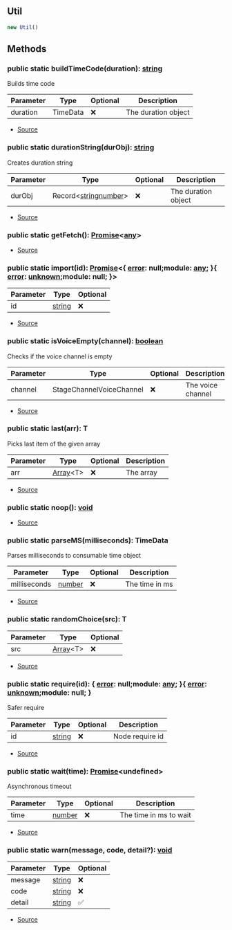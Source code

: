 ## Util


```typescript
new Util()
```




## Methods
### public static buildTimeCode(duration): [string](https://developer.mozilla.org/en-US/docs/Web/JavaScript/Reference/Global_Objects/String)
Builds time code



| Parameter | Type | Optional | Description |
| ----------- | ----------- | ----------- | ----------- |
| duration | TimeData | ❌ | The duration object |


- [Source](https://github.com/Androz2091/discord-player/blob/cd18f37/packages/discord-player/src/utils/Util.ts#L44)
### public static durationString(durObj): [string](https://developer.mozilla.org/en-US/docs/Web/JavaScript/Reference/Global_Objects/String)
Creates duration string



| Parameter | Type | Optional | Description |
| ----------- | ----------- | ----------- | ----------- |
| durObj | Record\<[string](https://developer.mozilla.org/en-US/docs/Web/JavaScript/Reference/Global_Objects/String)[number](https://developer.mozilla.org/en-US/docs/Web/JavaScript/Reference/Global_Objects/Number)> | ❌ | The duration object |


- [Source](https://github.com/Androz2091/discord-player/blob/cd18f37/packages/discord-player/src/utils/Util.ts#L16)
### public static getFetch(): [Promise](https://developer.mozilla.org/en-US/docs/Web/JavaScript/Reference/Global_Objects/Promise)\<[any](https://www.typescriptlang.org/docs/handbook/2/everyday-types.html#any)>
- [Source](https://github.com/Androz2091/discord-player/blob/cd18f37/packages/discord-player/src/utils/Util.ts#L110)
### public static import(id): [Promise](https://developer.mozilla.org/en-US/docs/Web/JavaScript/Reference/Global_Objects/Promise)\<\{ [error](https://developer.mozilla.org/en-US/docs/Web/JavaScript/Reference/Global_Objects/Error): null;module: [any](https://www.typescriptlang.org/docs/handbook/2/everyday-types.html#any); }\{ [error](https://developer.mozilla.org/en-US/docs/Web/JavaScript/Reference/Global_Objects/Error): [unknown](https://www.typescriptlang.org/docs/handbook/release-notes/typescript-3-0.html#new-unknown-top-type);module: null; }>
| Parameter | Type | Optional |
| ----------- | ----------- | ----------- |
| id | [string](https://developer.mozilla.org/en-US/docs/Web/JavaScript/Reference/Global_Objects/String) | ❌ |


- [Source](https://github.com/Androz2091/discord-player/blob/cd18f37/packages/discord-player/src/utils/Util.ts#L90)
### public static isVoiceEmpty(channel): [boolean](https://developer.mozilla.org/en-US/docs/Web/JavaScript/Reference/Global_Objects/Boolean)
Checks if the voice channel is empty



| Parameter | Type | Optional | Description |
| ----------- | ----------- | ----------- | ----------- |
| channel | StageChannelVoiceChannel | ❌ | The voice channel |


- [Source](https://github.com/Androz2091/discord-player/blob/cd18f37/packages/discord-player/src/utils/Util.ts#L73)
### public static last(arr): T
Picks last item of the given array



| Parameter | Type | Optional | Description |
| ----------- | ----------- | ----------- | ----------- |
| arr | [Array](https://developer.mozilla.org/en-US/docs/Web/JavaScript/Reference/Global_Objects/Array)\<T> | ❌ | The array |


- [Source](https://github.com/Androz2091/discord-player/blob/cd18f37/packages/discord-player/src/utils/Util.ts#L63)
### public static noop(): [void](https://developer.mozilla.org/en-US/docs/Web/JavaScript/Reference/Global_Objects/undefined)
- [Source](https://github.com/Androz2091/discord-player/blob/cd18f37/packages/discord-player/src/utils/Util.ts#L108)
### public static parseMS(milliseconds): TimeData
Parses milliseconds to consumable time object



| Parameter | Type | Optional | Description |
| ----------- | ----------- | ----------- | ----------- |
| milliseconds | [number](https://developer.mozilla.org/en-US/docs/Web/JavaScript/Reference/Global_Objects/Number) | ❌ | The time in ms |


- [Source](https://github.com/Androz2091/discord-player/blob/cd18f37/packages/discord-player/src/utils/Util.ts#L27)
### public static randomChoice(src): T
| Parameter | Type | Optional |
| ----------- | ----------- | ----------- |
| src | [Array](https://developer.mozilla.org/en-US/docs/Web/JavaScript/Reference/Global_Objects/Array)\<T> | ❌ |


- [Source](https://github.com/Androz2091/discord-player/blob/cd18f37/packages/discord-player/src/utils/Util.ts#L134)
### public static require(id): \{ [error](https://developer.mozilla.org/en-US/docs/Web/JavaScript/Reference/Global_Objects/Error): null;module: [any](https://www.typescriptlang.org/docs/handbook/2/everyday-types.html#any); }\{ [error](https://developer.mozilla.org/en-US/docs/Web/JavaScript/Reference/Global_Objects/Error): [unknown](https://www.typescriptlang.org/docs/handbook/release-notes/typescript-3-0.html#new-unknown-top-type);module: null; }
Safer require



| Parameter | Type | Optional | Description |
| ----------- | ----------- | ----------- | ----------- |
| id | [string](https://developer.mozilla.org/en-US/docs/Web/JavaScript/Reference/Global_Objects/String) | ❌ | Node require id |


- [Source](https://github.com/Androz2091/discord-player/blob/cd18f37/packages/discord-player/src/utils/Util.ts#L82)
### public static wait(time): [Promise](https://developer.mozilla.org/en-US/docs/Web/JavaScript/Reference/Global_Objects/Promise)\<undefined>
Asynchronous timeout



| Parameter | Type | Optional | Description |
| ----------- | ----------- | ----------- | ----------- |
| time | [number](https://developer.mozilla.org/en-US/docs/Web/JavaScript/Reference/Global_Objects/Number) | ❌ | The time in ms to wait |


- [Source](https://github.com/Androz2091/discord-player/blob/cd18f37/packages/discord-player/src/utils/Util.ts#L104)
### public static warn(message, code, detail?): [void](https://developer.mozilla.org/en-US/docs/Web/JavaScript/Reference/Global_Objects/undefined)
| Parameter | Type | Optional |
| ----------- | ----------- | ----------- |
| message | [string](https://developer.mozilla.org/en-US/docs/Web/JavaScript/Reference/Global_Objects/String) | ❌ |
| code | [string](https://developer.mozilla.org/en-US/docs/Web/JavaScript/Reference/Global_Objects/String) | ❌ |
| detail | [string](https://developer.mozilla.org/en-US/docs/Web/JavaScript/Reference/Global_Objects/String) | ✅ |


- [Source](https://github.com/Androz2091/discord-player/blob/cd18f37/packages/discord-player/src/utils/Util.ts#L127)
